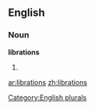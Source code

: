==English==

===Noun===
'''librations'''

# {{plural of|[[libration]]}}

[[Category:English plurals]]

[[ar:librations]]
[[zh:librations]]